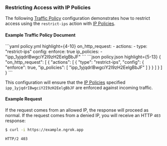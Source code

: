 

### Restricting Access with IP Policies

The following [Traffic Policy](/docs/traffic-policy/)
configuration demonstrates how to restrict access using the `restrict-ips`
action with [IP Policies](/docs/api/resources/ip-policies/).

#### Example Traffic Policy Document

<CodeGroup>
```yaml policy.yml highlight={4-10}
on_http_request:
  - actions:
    - type: "restrict-ips"
    config:
    enforce: true
    ip_policies:
    - "ipp_1yjqdrIBwgciY2I9zH2EelgBbJF"
```
```json policy.json highlight={5-13}
{
  "on_http_request": [
    {
      "actions": [
        {
          "type": "restrict-ips",
          "config": {
            "enforce": true,
            "ip_policies": [
              "ipp_1yjqdrIBwgciY2I9zH2EelgBbJF"
            ]
          }
        }
      ]
    }
  ]
}
```
</CodeGroup>

This configuration will ensure that the [IP Policies](/docs/api/resources/ip-policies/)
specified `ipp_1yjqdrIBwgciY2I9zH2EelgBbJF` are enforced against incoming
traffic.

#### Example Request

If the request comes from an allowed IP, the response will proceed as normal. If
the request comes from a denied IP, you will receive an HTTP `403` response:

```bash
$ curl -i https://example.ngrok.app
```

```http
HTTP/2 403
```
